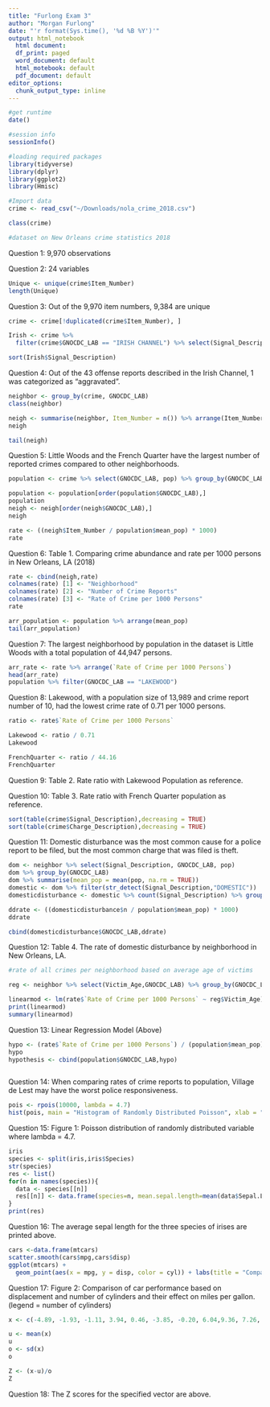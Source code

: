 ```yaml
---
title: "Furlong Exam 3"
author: "Morgan Furlong"
date: "'r format(Sys.time(), '%d %B %Y')'"
output: html_notebook
  html document: 
  df_print: paged 
  word_document: default 
  html_motebook: default 
  pdf_document: default 
editor_options: 
  chunk_output_type: inline 
---
```


```r

#get runtime 
date()

#session info 
sessionInfo()

#loading required packages 
library(tidyverse)
library(dplyr)
library(ggplot2)
library(Hmisc)

```

```r

#Import data  
crime <- read_csv("~/Downloads/nola_crime_2018.csv")

class(crime)

#dataset on New Orleans crime statistics 2018 

```

Question 1: 
9,970 observations

Question 2: 
24 variables 

```r

Unique <- unique(crime$Item_Number)
length(Unique)

```
Question 3: 
Out of the 9,970 item numbers, 9,384 are unique 

```r

crime <- crime[!duplicated(crime$Item_Number), ]

Irish <- crime %>% 
  filter(crime$GNOCDC_LAB == "IRISH CHANNEL") %>% select(Signal_Description) 

sort(Irish$Signal_Description)

```

Question 4: Out of the 43 offense reports described in the Irish Channel, 1 was categorized as "aggravated". 

```r

neighbor <- group_by(crime, GNOCDC_LAB)
class(neighbor)

neigh <- summarise(neighbor, Item_Number = n()) %>% arrange(Item_Number)
neigh

tail(neigh)

```
Question 5: Little Woods and the French Quarter have the largest number of reported crimes compared to other neighborhoods. 

```r

population <- crime %>% select(GNOCDC_LAB, pop) %>% group_by(GNOCDC_LAB) %>% summarise(mean_pop = mean(pop, na.rm = TRUE))

population <- population[order(population$GNOCDC_LAB),]
population
neigh <- neigh[order(neigh$GNOCDC_LAB),]
neigh

rate <- ((neigh$Item_Number / population$mean_pop) * 1000) 
rate

```

Question 6: Table 1. Comparing crime abundance and rate per 1000 persons in New Orleans, LA (2018)
```r

rate <- cbind(neigh,rate) 
colnames(rate) [1] <- "Neighborhood"
colnames(rate) [2] <- "Number of Crime Reports"
colnames(rate) [3] <- "Rate of Crime per 1000 Persons"
rate


```

```r

arr_population <- population %>% arrange(mean_pop)
tail(arr_population)

```
Question 7: The largest neighborhood by population in the dataset is Little Woods with a total population of 44,947 persons. 

```r

arr_rate <- rate %>% arrange(`Rate of Crime per 1000 Persons`)
head(arr_rate)
population %>% filter(GNOCDC_LAB == "LAKEWOOD")

```
Question 8: Lakewood, with a population size of 13,989 and crime report number of 10, had the lowest crime rate of 0.71 per 1000 persons. 


```r

ratio <- rate$`Rate of Crime per 1000 Persons`

```

```r
Lakewood <- ratio / 0.71
Lakewood

FrenchQuarter <- ratio / 44.16
FrenchQuarter

```
Question 9: Table 2. Rate ratio with Lakewood Population as reference. 

Question 10: Table 3. Rate ratio with French Quarter population as reference. 

```r

sort(table(crime$Signal_Description),decreasing = TRUE)
sort(table(crime$Charge_Description),decreasing = TRUE)

```

Question 11: Domestic disturbance was the most common cause for a police report to be filed, but the most common charge that was filed is theft. 

```r

dom <- neighbor %>% select(Signal_Description, GNOCDC_LAB, pop)
dom %>% group_by(GNOCDC_LAB) 
dom %>% summarise(mean_pop = mean(pop, na.rm = TRUE))
domestic <- dom %>% filter(str_detect(Signal_Description,"DOMESTIC")) 
domesticdisturbance <- domestic %>% count(Signal_Description) %>% group_by(GNOCDC_LAB) %>% summarise(n = sum(n))

ddrate <- ((domesticdisturbance$n / population$mean_pop) * 1000) 
ddrate
```

```r

cbind(domesticdisturbance$GNOCDC_LAB,ddrate)
```
Question 12: Table 4. The rate of domestic disturbance by neighborhood in New Orleans, LA. 

```r
#rate of all crimes per neighborhood based on average age of victims 

reg <- neighbor %>% select(Victim_Age,GNOCDC_LAB) %>% group_by(GNOCDC_LAB) %>% summarise(Victim_Age = mean(Victim_Age, na.rm = TRUE))

```

```r

linearmod <- lm(rate$`Rate of Crime per 1000 Persons` ~ reg$Victim_Age)      
print(linearmod)
summary(linearmod)
```
Question 13: Linear Regression Model (Above)
```r

hypo <- (rate$`Rate of Crime per 1000 Persons`) / (population$mean_pop)
hypo
hypothesis <- cbind(population$GNOCDC_LAB,hypo) 



```

Question 14: When comparing rates of crime reports to population, Village de Lest may have the worst police responsiveness. 

```r

pois <- rpois(10000, lambda = 4.7)
hist(pois, main = "Histogram of Randomly Distributed Poisson", xlab = "events (x)")

```
Question 15: Figure 1: Poisson distribution of randomly distributed variable where lambda = 4.7. 

```r

iris
species <- split(iris,iris$Species)
str(species)
res <- list()
for(n in names(species)){
  data <- species[[n]]
  res[[n]] <- data.frame(species=n, mean.sepal.length=mean(data$Sepal.Length))
}  
print(res)
```
Question 16: The average sepal length for the three species of irises are printed above. 

```r

cars <-data.frame(mtcars)
scatter.smooth(cars$mpg,cars$disp)
ggplot(mtcars) +
  geom_point(aes(x = mpg, y = disp, color = cyl)) + labs(title = "Comparison of Car Performance", x = "mpg", y = "displacement (cu.in)") 
```
Question 17: Figure 2: Comparison of car performance based on displacement and number of cylinders and their effect on miles per gallon. (legend = number of cylinders)


```r

x <- c(-4.89, -1.93, -1.11, 3.94, 0.46, -3.85, -0.20, 6.04,9.36, 7.26, 4.88, 13.45, -2.93, 6.39, -16.22, -3.24, 6.86, 11.87, 1.81, -2.54)

u <- mean(x)
u
o <- sd(x)
o

Z <- (x-u)/o
Z
```
Question 18: The Z scores for the specified vector are above. 


